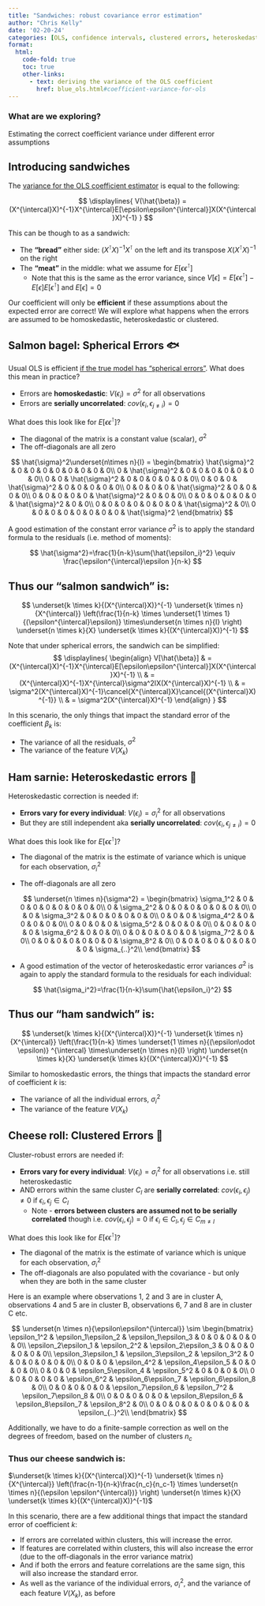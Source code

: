 ```yaml
---
title: "Sandwiches: robust covariance error estimation"
author: "Chris Kelly"
date: '02-20-24'
categories: [OLS, confidence intervals, clustered errors, heteroskedastic errors]
format:
  html:
    code-fold: true
    toc: true
    other-links:
      - text: deriving the variance of the OLS coefficient
        href: blue_ols.html#coefficient-variance-for-ols
---
```


::: {.callout-tip}
### What are we exploring?
Estimating the correct coefficient variance under different error assumptions
:::

## Introducing sandwiches

The [variance for the OLS coefficient estimator](blue_ols.html#coefficient-variance-for-ols) is equal to the following:

$$
\displaylines{
V(\hat{\beta}) =
(X^{\intercal}X)^{-1}X^{\intercal}E[\epsilon\epsilon^{\intercal}]X(X^{\intercal}X)^{-1}
}
$$

This can be though to as a sandwich:

- The **“bread”** either side: $(X^{\intercal}X)^{-1}X^{\intercal}$ on the left and its transpose $X(X^{\intercal}X)^{-1}$ on the right
- The **“meat”** in the middle: what we assume for $E[\epsilon\epsilon^{\intercal}]$
    - Note that this is the same as the error variance, since $V[\epsilon]=E[\epsilon\epsilon^{\intercal}]-E[\epsilon]E[\epsilon^{\intercal}]$ and $E[\epsilon] = 0$

Our coefficient will only be **efficient** if these assumptions about the expected error are correct! We will explore what happens when the errors are assumed to be homoskedastic, heteroskedastic or clustered.

## Salmon bagel: Spherical Errors 🐟

Usual OLS is efficient [if the true model has "spherical errors"](blue_ols.html#coefficient-variance-assuming-spherical-errors). What does this mean in practice?

- Errors are **homoskedastic**: $V(\epsilon_i)=\sigma^2$ for all observations
- Errors are **serially uncorrelated**: $cov(\epsilon_i,\epsilon_{j\neq i})=0$

What does this look like for $E[\epsilon\epsilon^{\intercal}]$?

- The diagonal of the matrix is a constant value (scalar), $\sigma^2$
- The off-diagonals are all zero

$$
\hat{\sigma}^2\underset{n\times n}{I} = 
\begin{bmatrix}
\hat{\sigma}^2 & 0 & 0 & 0 & 0 & 0 & 0 & 0 & 0\\ 
0 & \hat{\sigma}^2 & 0 & 0 & 0 & 0 & 0 & 0 & 0\\ 
0 & 0 & \hat{\sigma}^2 & 0 & 0 & 0 & 0 & 0 & 0\\ 
0 & 0 & 0 & \hat{\sigma}^2 & 0 & 0 & 0 & 0 & 0\\ 
0 & 0 & 0 & 0 & \hat{\sigma}^2 & 0 & 0 & 0 & 0\\ 
0 & 0 & 0 & 0 & 0 & \hat{\sigma}^2 & 0 & 0 & 0\\ 
0 & 0 & 0 & 0 & 0 & 0 & \hat{\sigma}^2 & 0 & 0\\ 
0 & 0 & 0 & 0 & 0 & 0 & 0 & \hat{\sigma}^2 & 0\\ 
0 & 0 & 0 & 0 & 0 & 0 & 0 & 0 & \hat{\sigma}^2
\end{bmatrix}
$$

A good estimation of the constant error variance $\sigma^2$ is to apply the standard formula to the residuals (i.e. method of moments):

$$
\hat{\sigma^2}=\frac{1}{n-k}\sum{\hat{\epsilon_i}^2} \equiv \frac{\epsilon^{\intercal}\epsilon }{n-k} 
$$

::: {.callout-tip}
## Thus our "salmon sandwich" is:
$$
\underset{k \times k}{(X^{\intercal}X)}^{-1}
\underset{k \times n}
{X^{\intercal}}
\left(\frac{1}{n-k} \times \underset{1 \times 1}{(\epsilon^{\intercal}\epsilon)}
\times\underset{n \times n}{I} \right)
\underset{n \times k}{X}
\underset{k \times k}{(X^{\intercal}X)}^{-1}
$$
:::

::: {.column-margin}
Note that under spherical errors, the sandwich can be simplified:
$$
\displaylines{
\begin{align}
V[\hat{\beta}] 
& = (X^{\intercal}X)^{-1}X^{\intercal}E[\epsilon\epsilon^{\intercal}]X(X^{\intercal}X)^{-1} 
\\ & = (X^{\intercal}X)^{-1}X^{\intercal}\sigma^2IX(X^{\intercal}X)^{-1} 
\\ & = \sigma^2(X^{\intercal}X)^{-1}\cancel{X^{\intercal}X}\cancel{(X^{\intercal}X)^{-1}} 
\\ & = \sigma^2(X^{\intercal}X)^{-1}
\end{align}
}
$$
:::

In this scenario, the only things that impact the standard error of the coefficient $\beta_k$ is:

- The variance of all the residuals, $\sigma^2$
- The variance of the feature $V(X_k)$

## Ham sarnie: Heteroskedastic errors 🍖

Heteroskedastic correction is needed if:

- **Errors vary for every individual**: $V(\epsilon_i)=\sigma_i^2$ for all observations
- But they are still independent aka **serially uncorrelated**: $cov(\epsilon_i,\epsilon_{j\neq i})=0$

What does this look like for $E[\epsilon\epsilon^{\intercal}]$?

- The diagonal of the matrix is the estimate of variance which is unique for each observation,  $\sigma_i^2$
- The off-diagonals are all zero
    
    $$
    \underset{n \times n}{\sigma^2} = \begin{bmatrix}
    \sigma_1^2 & 0 & 0 & 0 & 0 & 0 & 0 & 0 & 0\\ 
    0 & \sigma_2^2 & 0 & 0 & 0 & 0 & 0 & 0 & 0\\ 
    0 & 0 & \sigma_3^2 & 0 & 0 & 0 & 0 & 0 & 0\\ 
    0 & 0 & 0 & \sigma_4^2 & 0 & 0 & 0 & 0 & 0\\ 
    0 & 0 & 0 & 0 & \sigma_5^2 & 0 & 0 & 0 & 0\\ 
    0 & 0 & 0 & 0 & 0 & \sigma_6^2 & 0 & 0 & 0\\ 
    0 & 0 & 0 & 0 & 0 & 0 & \sigma_7^2 & 0 & 0\\ 
    0 & 0 & 0 & 0 & 0 & 0 & 0 & \sigma_8^2 & 0\\ 
    0 & 0 & 0 & 0 & 0 & 0 & 0 & 0 & \sigma_{..}^2\\ 
    \end{bmatrix}
    $$
    
- A good estimation of the vector of heteroskedastic error variances $\sigma^2$ is again to apply the standard formula to the residuals for each individual:

$$
\hat{\sigma_i^2}=\frac{1}{n-k}\sum{\hat{\epsilon_i}^2} 
$$

::: {.callout-tip}
## Thus our "ham sandwich" is:
$$
\underset{k \times k}{(X^{\intercal}X)}^{-1}
\underset{k \times n}{X^{\intercal}}
\left(\frac{1}{n-k} \times \underset{1 \times n}{(\epsilon\odot \epsilon)} ^{\intercal}
\times\underset{n \times n}{I} \right)
\underset{n \times k}{X}
\underset{k \times k}{(X^{\intercal}X)}^{-1}
$$
:::

Similar to homoskedastic errors, the things that impacts the standard error of coefficient $k$ is:

- The variance of all the individual errors, $\sigma_i^2$
- The variance of the feature $V(X_k)$

## Cheese roll: Clustered Errors 🧀

Cluster-robust errors are needed if:

- **Errors vary for every individual**: $V(\epsilon_i)=\sigma_i^2$ for all observations i.e. still heteroskedastic
- AND errors within the same cluster $C_l$ are **serially correlated**:
$cov(\epsilon_i,\epsilon_{j}) \neq 0 \text{ if } \epsilon_i,\epsilon_j \in C_l$
    - Note - **errors between clusters are assumed not to be serially correlated** though i.e. $cov(\epsilon_i,\epsilon_{j}) =0 \text{ if } \epsilon_i \in C_l,\epsilon_j \in C_{m \neq l}$


What does this look like for $E[\epsilon\epsilon^{\intercal}]$?

- The diagonal of the matrix is the estimate of variance which is unique for each observation,  $\sigma_i^2$
- The off-diagonals are also populated with the covariance - but only when they are both in the same cluster

Here is an example where observations 1, 2 and 3 are in cluster A, observations 4 and 5 are in cluster B, observations 6, 7 and 8 are in cluster C etc.

$$
\underset{n \times n}{\epsilon\epsilon^{\intercal}} \sim \begin{bmatrix}
\epsilon_1^2 & \epsilon_1\epsilon_2 & \epsilon_1\epsilon_3 & 0 & 0 & 0 & 0 & 0 & 0\\ 
\epsilon_2\epsilon_1 & \epsilon_2^2 & \epsilon_2\epsilon_3 & 0 & 0 & 0 & 0 & 0 & 0\\ 
\epsilon_3\epsilon_1 & \epsilon_3\epsilon_2 & \epsilon_3^2 & 0 & 0 & 0 & 0 & 0 & 0\\ 
0 & 0 & 0 & \epsilon_4^2 & \epsilon_4\epsilon_5 & 0 & 0 & 0 & 0\\ 
0 & 0 & 0 & \epsilon_5\epsilon_4 & \epsilon_5^2 & 0 & 0 & 0 & 0\\ 
0 & 0 & 0 & 0 & 0 & \epsilon_6^2 & \epsilon_6\epsilon_7 & \epsilon_6\epsilon_8 & 0\\ 
0 & 0 & 0 & 0 & 0 & \epsilon_7\epsilon_6 & \epsilon_7^2 & \epsilon_7\epsilon_8 & 0\\ 
0 & 0 & 0 & 0 & 0 & \epsilon_8\epsilon_6 & \epsilon_8\epsilon_7 & \epsilon_8^2 & 0\\ 
0 & 0 & 0 & 0 & 0 & 0 & 0 & 0 & \epsilon_{..}^2\\ 
\end{bmatrix}
$$

Additionally, we have to do a finite-sample correction as well on the degrees of freedom, based on the number of clusters $n_c$

::: {.callout-tip}
### Thus our cheese sandwich is:
$\underset{k \times k}{(X^{\intercal}X)}^{-1}
\underset{k \times n}{X^{\intercal}}
\left(\frac{n-1}{n-k}\frac{n_c}{n_c-1} \times 
\underset{n \times n}{(\epsilon \epsilon^{\intercal})}
\right)
\underset{n \times k}{X}
\underset{k \times k}{(X^{\intercal}X)}^{-1}$
:::

In this scenario, there are a few additional things that impact the standard error of coefficient $k$:

- If errors are correlated within clusters, this will increase the error.
- If features are correlated within clusters, this will also increase the error (due to the off-diagonals in the error variance matrix)
- And if both the errors and feature correlations are the same sign, this will also increase the standard error.
- As well as the variance of the individual errors, $\sigma_i^2$, and the variance of each feature $V(X_k)$, as before